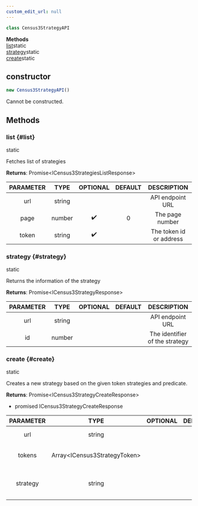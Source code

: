 ```yaml
---
custom_edit_url: null
---
```


```ts
class Census3StrategyAPI
```

<div>

</div>

<div className="container">
  <div className="row mb-2"><div className="col col--12"><strong>Methods</strong></div></div>
  <div className="row"><div className="col col--12"><a href="#list">list</a><span className="badge badge--info margin-left--sm">static</span><br/><a href="#strategy">strategy</a><span className="badge badge--info margin-left--sm">static</span><br/><a href="#create">create</a><span className="badge badge--info margin-left--sm">static</span></div></div>
</div>

## constructor
```ts
new Census3StrategyAPI()
```

<div>

</div>

Cannot be constructed.

## Methods
### list {#list}

<div>
  <span className="badge badge--info">static</span>
</div>

Fetches list of strategies

**Returns**: Promise&lt;ICensus3StrategiesListResponse&gt;

|PARAMETER|TYPE|OPTIONAL|DEFAULT|DESCRIPTION|
|:---:|:---:|:---:|:---:|:---:|
|url|string|||API endpoint URL|
|page|number|✔️|0|The page number|
|token|string|✔️||The token id or address|

### strategy {#strategy}

<div>
  <span className="badge badge--info">static</span>
</div>

Returns the information of the strategy

**Returns**: Promise&lt;ICensus3StrategyResponse&gt;

|PARAMETER|TYPE|OPTIONAL|DEFAULT|DESCRIPTION|
|:---:|:---:|:---:|:---:|:---:|
|url|string|||API endpoint URL|
|id|number|||The identifier of the strategy|

### create {#create}

<div>
  <span className="badge badge--info">static</span>
</div>

Creates a new strategy based on the given token strategies and predicate.

**Returns**: Promise&lt;ICensus3StrategyCreateResponse&gt;
- promised ICensus3StrategyCreateResponse

|PARAMETER|TYPE|OPTIONAL|DEFAULT|DESCRIPTION|
|:---:|:---:|:---:|:---:|:---:|
|url|string|||API endpoint URL|
|tokens|Array&lt;ICensus3StrategyToken&gt;|||The token list with strategies|
|strategy|string|||The stringified strategy (predicate)|

